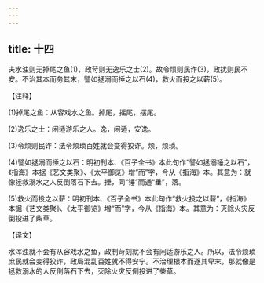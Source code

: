 ```yaml
---
---
---
```

title: 十四
---



夫水浊则无掉尾之鱼(1)，政苛则无逸乐之士(2)。故令烦则民诈(3)，政扰则民不安。不治其本而务其末，譬如拯溺而捶之以石(4)，救火而投之以薪(5)。

【注释】

(1)掉尾之鱼：从容戏水之鱼。掉尾，摇尾，摆尾。

(2)逸乐之士：闲适游乐之人。逸，闲适，安逸。

(3)令烦则民诈：法令烦琐百姓就会变得狡诈。烦，烦琐。

(4)譬如拯溺而捶之以石：明初刊本、《百子全书》本此句作“譬如拯溺锤之以石”，《指海》本据《艺文类聚》、《太平御览》增“而”字，今从《指海》本。其意为：就像拯救溺水之人反倒落石下去。捶，同“锤”而通“垂”，落。

(5)救火而投之以薪：明初刊本、《百子全书》本此句作“救火投之以薪”，《指海》本据《艺文类聚》、《太平御览》增“而”字，今从《指海》本。其意为：灭除火灾反倒投进了柴草。

【译文】

水浑浊就不会有从容戏水之鱼，政制苛刻就不会有闲适游乐之人。所以，法令烦琐庶民就会变得狡诈，政局混乱百姓就不得安宁。不治理根本而逐其卑末，那就像是拯救溺水的人反倒落石下去，灭除火灾反倒投进了柴草。